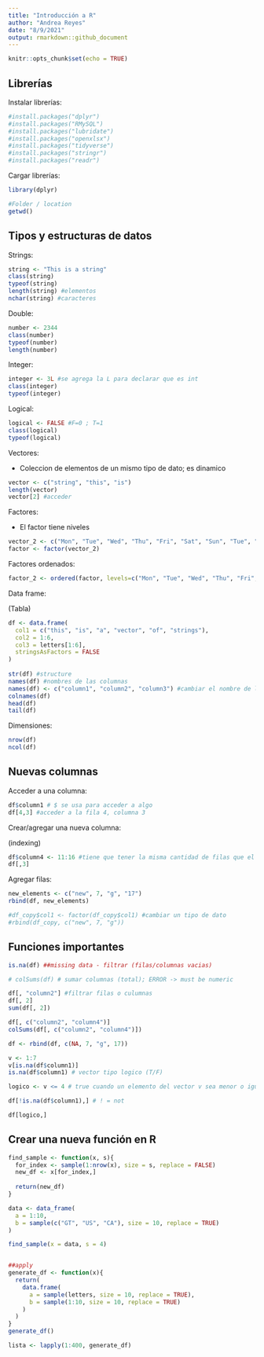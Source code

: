 ```yaml
---
title: "Introducción a R"
author: "Andrea Reyes"
date: "8/9/2021"
output: rmarkdown::github_document
---
```


```r
knitr::opts_chunk$set(echo = TRUE)
```

## Librerías
Instalar librerías:
```r
#install.packages("dplyr")
#install.packages("RMySQL")
#install.packages("lubridate")
#install.packages("openxlsx")
#install.packages("tidyverse")
#install.packages("stringr")
#install.packages("readr")
```


Cargar librerías:
```r
library(dplyr)

#Folder / location
getwd()
```



## Tipos y estructuras de datos
Strings:
```r
string <- "This is a string"
class(string)
typeof(string)
length(string) #elementos
nchar(string) #caracteres
```

Double:
```r
number <- 2344
class(number)
typeof(number)
length(number)
```

Integer:
```r
integer <- 3L #se agrega la L para declarar que es int
class(integer)
typeof(integer)
```

Logical:
```r
logical <- FALSE #F=0 ; T=1
class(logical)
typeof(logical)
```


Vectores: 

- Coleccion de elementos de un mismo tipo de dato; es dinamico
```r
vector <- c("string", "this", "is")
length(vector)
vector[2] #acceder 
```


Factores:

- El factor tiene niveles
```r
vector_2 <- c("Mon", "Tue", "Wed", "Thu", "Fri", "Sat", "Sun", "Tue", "Wed", "Fri", "Sat", "Sun","Wed", "Thu","Wed", "Thu")
factor <- factor(vector_2)
```

Factores ordenados:
```r
factor_2 <- ordered(factor, levels=c("Mon", "Tue", "Wed", "Thu", "Fri", "Sat", "Sun"))
```

Data frame:

(Tabla)
```r
df <- data.frame(
  col1 = c("this", "is", "a", "vector", "of", "strings"),
  col2 = 1:6,
  col3 = letters[1:6],
  stringsAsFactors = FALSE
)
  
str(df) #structure
names(df) #nombres de las columnas
names(df) <- c("column1", "column2", "column3") #cambiar el nombre de las columnas
colnames(df)
head(df)
tail(df)

```


Dimensiones:
```r
nrow(df)
ncol(df)
```

## Nuevas columnas
Acceder a una columna:
```r
df$column1 # $ se usa para acceder a algo
df[4,3] #acceder a la fila 4, columna 3
```


Crear/agregar una nueva columna: 

(indexing)
```r
df$column4 <- 11:16 #tiene que tener la misma cantidad de filas que el dataframe original
df[,3]
```


Agregar filas:
```r
new_elements <- c("new", 7, "g", "17")
rbind(df, new_elements)

#df_copy$col1 <- factor(df_copy$col1) #cambiar un tipo de dato
#rbind(df_copy, c("new", 7, "g"))

```


##  Funciones importantes
```r
is.na(df) ##missing data - filtrar (filas/columnas vacias)

# colSums(df) # sumar columnas (total); ERROR -> must be numeric

df[, "column2"] #filtrar filas o culumnas
df[, 2]
sum(df[, 2])

df[, c("column2", "column4")]
colSums(df[, c("column2", "column4")])

df <- rbind(df, c(NA, 7, "g", 17))

v <- 1:7
v[is.na(df$column1)]
is.na(df$column1) # vector tipo logico (T/F)

logico <- v <= 4 # true cuando un elemento del vector v sea menor o igual a 4

df[!is.na(df$column1),] # ! = not

df[logico,] 
```

## Crear una nueva función en R
```r
find_sample <- function(x, s){
  for_index <- sample(1:nrow(x), size = s, replace = FALSE)
  new_df <- x[for_index,]
  
  return(new_df)
}

data <- data_frame(
  a = 1:10,
  b = sample(c("GT", "US", "CA"), size = 10, replace = TRUE)
)

find_sample(x = data, s = 4)


##apply
generate_df <- function(x){
  return(
    data.frame(
      a = sample(letters, size = 10, replace = TRUE),
      b = sample(1:10, size = 10, replace = TRUE)
    )
  )
}
generate_df()

lista <- lapply(1:400, generate_df)
```













